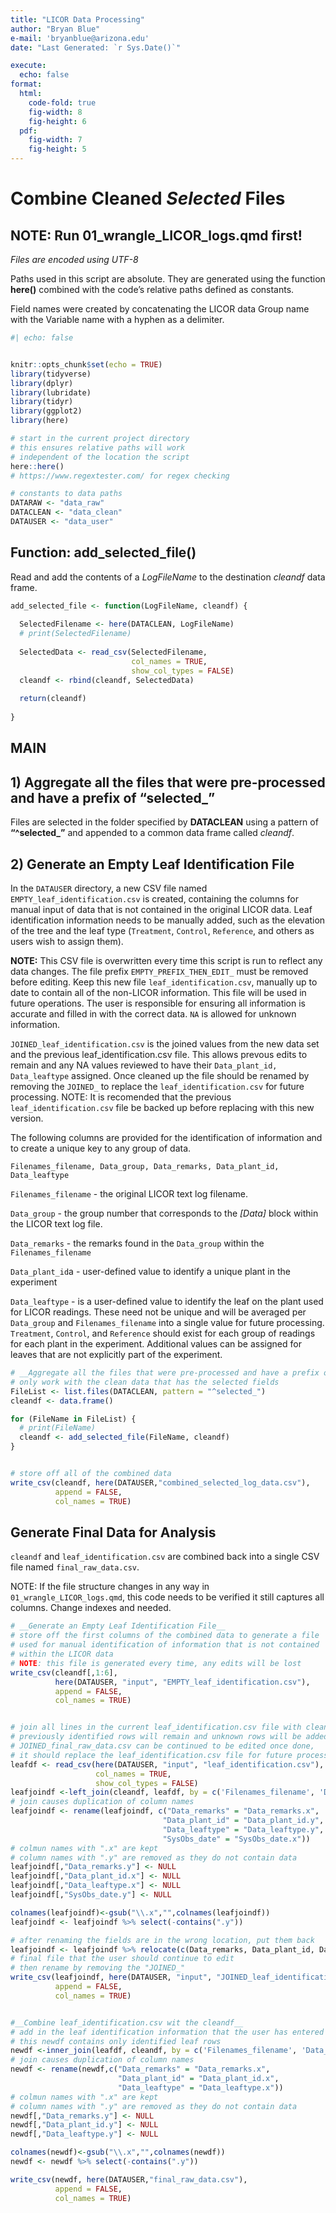 ```yaml
---
title: "LICOR Data Processing"
author: "Bryan Blue"
e-mail: 'bryanblue@arizona.edu'
date: "Last Generated: `r Sys.Date()`"

execute:
  echo: false
format: 
  html:
    code-fold: true
    fig-width: 8
    fig-height: 6
  pdf:
    fig-width: 7
    fig-height: 5
---
```


# Combine Cleaned *Selected* Files

## NOTE: Run 01_wrangle_LICOR_logs.qmd first!

*Files are encoded using UTF-8*

Paths used in this script are absolute. They are generated using the function **here()** combined with the code's relative paths defined as constants.

Field names were created by concatenating the LICOR data Group name with the Variable name with a hyphen as a delimiter.

```r
#| echo: false


knitr::opts_chunk$set(echo = TRUE)
library(tidyverse)
library(dplyr)
library(lubridate)
library(tidyr)
library(ggplot2)
library(here)

# start in the current project directory
# this ensures relative paths will work
# independent of the location the script
here::here()
# https://www.regextester.com/ for regex checking

# constants to data paths
DATARAW <- "data_raw" 
DATACLEAN <- "data_clean"
DATAUSER <- "data_user"


```

## Function: add_selected_file()

Read and add the contents of a *LogFileName* to the destination *cleandf* data frame.

```r
add_selected_file <- function(LogFileName, cleandf) {
  
  SelectedFilename <- here(DATACLEAN, LogFileName)
  # print(SelectedFilename)
  
  SelectedData <- read_csv(SelectedFilename, 
                           col_names = TRUE, 
                           show_col_types = FALSE) 
  cleandf <- rbind(cleandf, SelectedData)
  
  return(cleandf)
  
}
```

## MAIN

## 1) Aggregate all the files that were pre-processed and have a prefix of "selected\_"

Files are selected in the folder specified by **DATACLEAN** using a pattern of **"\^selected\_"** and appended to a common data frame called *cleandf*.

## 2) Generate an Empty Leaf Identification File

In the `DATAUSER` directory, a new CSV file named `EMPTY_leaf_identification.csv` is created, containing the columns for manual input of data that is not contained in the original LICOR data. Leaf identification information needs to be manually added, such as the elevation of the tree and the leaf type (`Treatment`, `Control`, `Reference`, and others as users wish to assign them).

**NOTE:** This CSV file is overwritten every time this script is run to reflect any data changes. The file prefix `EMPTY_PREFIX_THEN_EDIT_` must be removed before editing. Keep this new file `leaf_identification.csv`, manually up to date to contain all of the non-LICOR information. This file will be used in future operations. The user is responsible for ensuring all information is accurate and filled in with the correct data. `NA` is allowed for unknown information.

`JOINED_leaf_identification.csv` is the joined values from the new data set and the previous leaf_identification.csv file. This allows prevous edits to remain and any NA values reviewed to have their `Data_plant_id, Data_leaftype` assigned. Once cleaned up the file should be renamed by removing the `JOINED_` to replace the `leaf_identification.csv` for future processing.
NOTE: It is recomended that the previous `leaf_identification.csv` file be backed up before replacing with this new version.

The following columns are provided for the identification of information and to create a unique key to any group of data.

`Filenames_filename, Data_group, Data_remarks, Data_plant_id, Data_leaftype`

`Filenames_filename` - the original LICOR text log filename.

`Data_group` - the group number that corresponds to the *\[Data\]* block within the LICOR text log file.

`Data_remarks` - the remarks found in the `Data_group` within the `Filenames_filename`

`Data_plant_id`a - user-defined value to identify a unique plant in the experiment

`Data_leaftype` - is a user-defined value to identify the leaf on the plant used for LICOR readings. These need not be unique and will be averaged per `Data_group` and `Filenames_filename` into a single value for future processing. `Treatment`, `Control`, and `Reference` should exist for each group of readings for each plant in the experiment. Additional values can be assigned for leaves that are not explicitly part of the experiment.

```r

# __Aggregate all the files that were pre-processed and have a prefix of "selected_"__  
# only work with the clean data that has the selected fields
FileList <- list.files(DATACLEAN, pattern = "^selected_")
cleandf <- data.frame()

for (FileName in FileList) {
  # print(FileName)
  cleandf <- add_selected_file(FileName, cleandf)
}


# store off all of the combined data
write_csv(cleandf, here(DATAUSER,"combined_selected_log_data.csv"), 
          append = FALSE, 
          col_names = TRUE)

```

## Generate Final Data for Analysis

`cleandf` and `leaf_identification.csv` are combined back into a single CSV file named `final_raw_data.csv`.

NOTE: If the file structure changes in any way in `01_wrangle_LICOR_logs.qmd`, this code needs to be verified it still captures all columns. Change indexes and needed.

```r

# __Generate an Empty Leaf Identification File__   
# store off the first columns of the combined data to generate a file
# used for manual identification of information that is not contained 
# within the LICOR data  
# NOTE: this file is generated every time, any edits will be lost
write_csv(cleandf[,1:6], 
          here(DATAUSER, "input", "EMPTY_leaf_identification.csv"), 
          append = FALSE, 
          col_names = TRUE)


# join all lines in the current leaf_identification.csv file with cleandf
# previously identified rows will remain and unknown rows will be added
# JOINED_final_raw_data.csv can be continued to be edited once done,
# it should replace the leaf_identification.csv file for future processing
leafdf <- read_csv(here(DATAUSER, "input", "leaf_identification.csv"), 
                   col_names = TRUE, 
                   show_col_types = FALSE) 
leafjoindf <-left_join(cleandf, leafdf, by = c('Filenames_filename', 'Data_group', 'SysObs_obs'))
# join causes duplication of column names
leafjoindf <- rename(leafjoindf, c("Data_remarks" = "Data_remarks.x", 
                                  "Data_plant_id" = "Data_plant_id.y", 
                                  "Data_leaftype" = "Data_leaftype.y",
                                  "SysObs_date" = "SysObs_date.x"))
# colmun names with ".x" are kept
# column names with ".y" are removed as they do not contain data
leafjoindf[,"Data_remarks.y"] <- NULL
leafjoindf[,"Data_plant_id.x"] <- NULL
leafjoindf[,"Data_leaftype.x"] <- NULL
leafjoindf[,"SysObs_date.y"] <- NULL

colnames(leafjoindf)<-gsub("\\.x","",colnames(leafjoindf))
leafjoindf <- leafjoindf %>% select(-contains(".y"))

# after renaming the fields are in the wrong location, put them back
leafjoindf <- leafjoindf %>% relocate(c(Data_remarks, Data_plant_id, Data_leaftype), .after = Data_group)
# final file that the user should continue to edit
# then rename by removing the "JOINED_" 
write_csv(leafjoindf, here(DATAUSER, "input", "JOINED_leaf_identification.csv"), 
          append = FALSE, 
          col_names = TRUE)


#__Combine leaf_identification.csv wit the cleandf__
# add in the leaf identification information that the user has entered
# this newdf contains only identified leaf rows
newdf <-inner_join(leafdf, cleandf, by = c('Filenames_filename', 'Data_group', 'SysObs_obs'))
# join causes duplication of column names
newdf <- rename(newdf,c("Data_remarks" = "Data_remarks.x", 
                        "Data_plant_id" = "Data_plant_id.x", 
                        "Data_leaftype" = "Data_leaftype.x"))
# colmun names with ".x" are kept
# column names with ".y" are removed as they do not contain data
newdf[,"Data_remarks.y"] <- NULL
newdf[,"Data_plant_id.y"] <- NULL
newdf[,"Data_leaftype.y"] <- NULL

colnames(newdf)<-gsub("\\.x","",colnames(newdf))
newdf <- newdf %>% select(-contains(".y"))

write_csv(newdf, here(DATAUSER,"final_raw_data.csv"), 
          append = FALSE, 
          col_names = TRUE)


```
